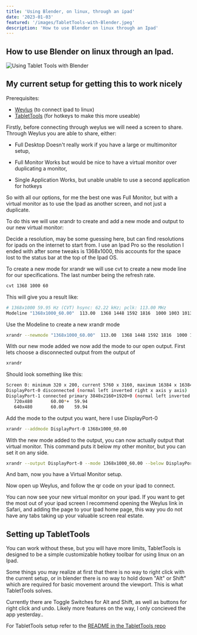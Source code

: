 ```yaml
---
title: 'Using Blender, on linux, through an ipad'
date: '2023-01-03'
featured: '/images/TabletTools-with-Blender.jpeg'
description: 'How to use Blender on linux through an Ipad'
---
```


## How to use Blender on linux through an Ipad.

![Using Tablet Tools with Blender](/images/TabletTools-with-Blender.gif)

## My current setup for getting this to work nicely

Prerequisites:

* [Weylus](https://github.com/H-M-H/Weylus) (to connect ipad to linux)
* [TabletTools](https://github.com/0xStabby/TabletTools) (for hotkeys to make this more useable)


Firstly, before connecting through weylus we will need a screen to share.
Through Weylus you are able to share, either:

* Full Desktop
Doesn't really work if you have a large or multimonitor setup,

* Full Monitor
Works but would be nice to have a virtual monitor over duplicating a monitor,

* Single Application
Works, but unable unable to use a second application for hotkeys

So with all our options, for me the best one was Full Monitor, but with a virtual monitor as to use the Ipad as another screen, and not just a duplicate.

To do this we will use xrandr to create and add a new mode and output to our new virtual monitor:

Decide a resolution, may be some guessing here, but can find resolutions for ipads on the internet to start from. I use an Ipad Pro so the resolution I ended with after some tweaks is 1368x1000, this accounts for the space lost to the status bar at the top of the Ipad OS.

To create a new mode for xrandr we will use cvt to create a new mode line for our specifications.
The last number being the refresh rate.
```sh
cvt 1368 1000 60

```
This will give you a result like:
```sh
# 1368x1000 59.95 Hz (CVT) hsync: 62.22 kHz; pclk: 113.00 MHz
Modeline "1368x1000_60.00"  113.00  1368 1448 1592 1816  1000 1003 1013 1038 -hsync +vsync

```

Use the Modeline to create a new xrandr mode
```sh
xrandr --newmode "1368x1000_60.00"  113.00  1368 1448 1592 1816  1000 1003 1013 1038 -hsync +vsync

```

With our new mode added we now add the mode to our open output. First lets choose a disconnected output from the output of 
```sh
xrandr

```
Should look something like this:
```sh
Screen 0: minimum 320 x 200, current 5760 x 3160, maximum 16384 x 16384
DisplayPort-0 disconnected (normal left inverted right x axis y axis)
DisplayPort-1 connected primary 3840x2160+1920+0 (normal left inverted right x axis y axis) 600mm x 340mm
   720x480       60.00*+  59.94  
   640x480       60.00    59.94  

```
Add the mode to the output you want, here I use DisplayPort-0
```sh
xrandr --addmode DisplayPort-0 1368x1000_60.00

```

With the new mode added to the output, you can now actually output that virtual monitor. This command puts it below my other monitor, but you can set it on any side.
```sh
xrandr --output DisplayPort-0 --mode 1368x1000_60.00 --below DisplayPort-1

```

And bam, now you have a Virtual Monitor setup.

Now open up Weylus, and follow the qr code on your ipad to connect.

You can now see your new virtual monitor on your ipad. If you want to get the most out of your ipad screen I recommend opening the Weylus link in Safari, and adding the page to your Ipad home page, this way you do not have any tabs taking up your valuable screen real estate.



## Setting up TabletTools

You can work without these, but you will have more limits, TabletTools is designed to be a simple customizable hotkey toolbar for using linux on an Ipad.

Some things you may realize at first that there is no way to right click with the current setup, or in blender there is no way to hold down "Alt" or Shift" which are required for basic movement around the viewport.
This is what TabletTools solves.

Currently there are Toggle Switches for Alt and Shift, as well as buttons for right click and undo. Likely more features on the way, I only concieved the app yesterday..

For TabletTools setup refer to the [README in the TabletTools repo](https://github.com/0xStabby/TabletTools#prerequisites)

